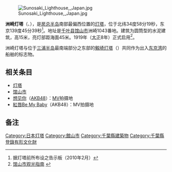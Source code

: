 [[File:Sunosaki_Lighthouse,_Japan.jpg|thumb]]

'''洲崎灯塔'''（{{lang|ja|洲崎灯台}}、{{lang|en|Sunosaki Lighthouse}}），是[[房总半岛|房总半岛]]南部最偏西位置的[[灯塔|灯塔]]，位于北纬34度58分19秒，东京139度45分39秒<ref>据灯塔前所布设之告示板（2010年2月）</ref>。地址是[[千叶县|千叶县]][[馆山市|馆山市]]洲崎1043番地。建筑为圆筒型的水泥建筑，高15米，亮灯部距海面45米。1919年（[[大正|大正]]8年）正式启用<ref>[http://www2.city.tateyama.chiba.jp/Guide/?tpcid=44&stoid=865 馆山市观光指南] {{webarchive|url=https://web.archive.org/web/20110721132559/http://www2.city.tateyama.chiba.jp/Guide/?tpcid=44&stoid=865 |date=2011-07-21 }}</ref>。

洲崎灯塔与位于[[三浦半岛|三浦半岛]]最南端部分之东部的[[剱埼灯塔|剱埼灯塔]]（{{lang|ja|剱埼灯台}}）共同作为出入[[东京湾|东京湾]]的船舶的标志物。

== 相关条目 ==
*[[灯塔|灯塔]]
*[[馆山市|馆山市]]
*[[想见你_(AKB48单曲)|想见你]]（[[AKB48|AKB48]]）：[[音乐影片|MV]]拍摄地
*[[紅唇Be_My_Baby|紅唇Be My Baby]]（AKB48）：MV拍摄地

==备注==
{{Reflist}}

[[Category:日本灯塔|Category:日本灯塔]]
[[Category:館山市|Category:館山市]]
[[Category:千葉縣建築物|Category:千葉縣建築物]]
[[Category:千葉縣登錄有形文化財|Category:千葉縣登錄有形文化財]]